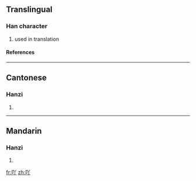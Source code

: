 ==Translingual==
===Han character===
{{Han char|rad=口|as=03|sn=6|four=|canj=口金中 (RCL)}}
# used in translation
====References====
{{Han ref|kx=0177.021|hdz=10584.020|uh=5416|ud=21526}}
----
==Cantonese==
===Hanzi===
{{yue-hanzi|jyut=|y=a1}}
# {{defn|Cantonese}}
----
==Mandarin==
===Hanzi===
{{cmn-hanzi|pin=[[ā]] (a1)|wg=a<sup>1</sup>}}
# {{defn|Mandarin}}

[[fr:吖]]
[[zh:吖]]